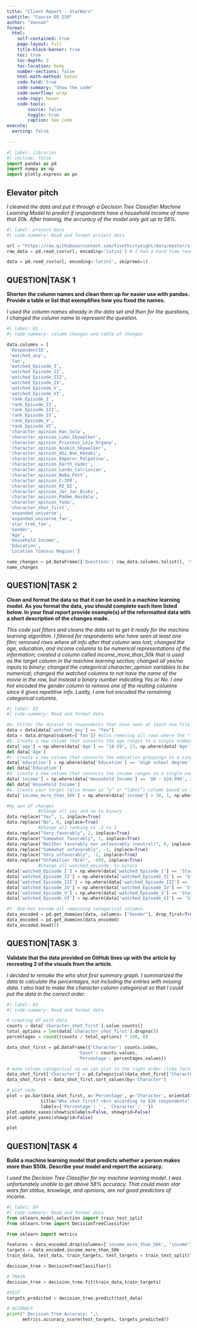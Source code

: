 ```yaml
---
title: "Client Report - StarWars"
subtitle: "Course DS 250"
author: "Vannah"
format:
  html:
    self-contained: true
    page-layout: full
    title-block-banner: true
    toc: true
    toc-depth: 3
    toc-location: body
    number-sections: false
    html-math-method: katex
    code-fold: true
    code-summary: "Show the code"
    code-overflow: wrap
    code-copy: hover
    code-tools:
        source: false
        toggle: true
        caption: See code
execute: 
  warning: false
    
---
```


```python
#| label: libraries
#| include: false
import pandas as pd
import numpy as np
import plotly.express as px
```


## Elevator pitch

_I cleaned the data and put it through a Decision Tree Classifier Machine Learning Model to predict if respondents have a household income of more that 50k. After training, the accuracy of the model only got up to 58%._

```python
#| label: project-data
#| code-summary: Read and format project data

url = "https://raw.githubusercontent.com/fivethirtyeight/data/master/star-wars-survey/StarWars.csv"
raw_data = pd.read_csv(url, encoding='latin1') # I had a hard time reading in the data...I wonder if there are some spanish letters in the data on accident

data = pd.read_csv(url, encoding='latin1', skiprows=1)
```

## QUESTION|TASK 1

__Shorten the column names and clean them up for easier use with pandas. Provide a table or list that exemplifies how you fixed the names.__

_I used the column names already in the data set and then for the questions, I changed the column name to represent the question._

```python
#| label: Q1
#| code-summary: column changes and table of changes

data.columns = [
 'RespondentID',
 'watched_any',
 'fan',
 'watched_Episode_I',
 'watched_Episode_II',
 'watched_Episode_III',
 'watched_Episode_IV',
 'watched_Episode_V',
 'watched_Episode_VI',
 'rank_Episode_I',
 'rank_Episode_II',
 'rank_Episode_III',
 'rank_Episode_IV',
 'rank_Episode_V',
 'rank_Episode_VI',
 'character_opinion_Han_Solo',
 'character_opinion_Luke_Skywalker',
 'character_opinion_Princess_Leia_Organa',
 'character_opinion_Anakin_Skywalker',
 'character_opinion_Obi_Wan_Kenobi',
 'character_opinion_Emperor_Palpatine',
 'character_opinion_Darth_Vader',
 'character_opinion_Lando_Calrissian',
 'character_opinion_Boba_Fett',
 'character_opinion_C-3P0',
 'character_opinion_R2_D2',
 'character_opinion_Jar_Jar_Binks',
 'character_opinion_Padme_Amidala',
 'character_opinion_Yoda',
 'character_shot_first',
 'expanded_universe',
 'expanded_universe_fan',
 'star_trek_fan',
 'Gender',
 'Age',
 'Household Income',
 'Education',
 'Location (Census Region)']

name_changes = pd.DataFrame({'Questions': raw_data.columns.tolist(), 'Specifics': raw_data.iloc[0].tolist(), 'Final Column Names': data.columns.tolist()})
name_changes

```



## QUESTION|TASK 2

__Clean and format the data so that it can be used in a machine learning model. As you format the data, you should complete each item listed below. In your final report provide example(s) of the reformatted data with a short description of the changes made.__

_This code just filters and cleans the data set to get it ready for the machine learning algorithm. I filtered for respondents who have seen at least one film; removed rows where all info after that column was lost; changed the age, education, and income columns to be numerical representations of the information; created a column called income_more_than_50k that is used as the target column in the machine learning section; changed all yes/no inputs to binary; changed the categorical character_opinion variables to be numerical; changed the watched columns to not have the name of the movie in the row, but instead a binary number indicating Yes or No. I one hot encoded the gender column to remove one of the reulting columns since it gives repetitive info. Lastly, I one hot encoded the remaining categorical columns._

```python
#| label: Q2
#| code-summary: Read and format data

#a. Filter the dataset to respondents that have seen at least one film.
data = data[data['watched_any'] == "Yes"]
data = data.dropna(subset=['fan']) #also removing all rows where the "fan" col is NAN since I found that in those cases all the answers are also Nan
#b. Create a new column that converts the age ranges to a single number. Drop the age range categorical column.
data['age'] = np.where(data['Age'] == "18-29", 23, np.where(data['Age'] == "30-44", 37, np.where(data['Age'] == "45-60", 53, np.where(data['Age'] == ">60", 65, np.nan))))
del data['Age']
#c. Create a new column that converts the education groupings to a single number. Drop the school categorical column
data['education'] = np.where(data['Education'] == 'High school degree', 12, np.where(data['Education'] == "Less than high school degree", 8, np.where(data['Education'] == "Some college or Associate degree", 14, np.where(data['Education'] == "Bachelor degree", 16, np.where(data['Education'] == "Graduate degree", 18, np.nan)))))
del data['Education']
#d. Create a new column that converts the income ranges to a single number. Drop the income range categorical column.
data['income'] = np.where(data['Household Income'] == '$0 - $24,999', 25, np.where(data['Household Income'] == "$25,000 - $49,999", 50, np.where(data['Household Income'] == "$50,000 - $99,999", 100, np.where(data['Household Income'] == "$100,000 - $149,999", 150, np.where(data['Household Income'] == "$150,000+", 200, np.nan)))))
del data['Household Income']
#e. Create your target (also known as “y” or “label”) column based on the new income range column. 
data['income_more_than_50k'] = np.where(data['income'] > 50, 1, np.where(data['income'] == np.nan, np.nan, 0))

#my own df changes  
            #Change all yes and no to binary
data.replace("Yes", 1, inplace=True)
data.replace("No", 0, inplace=True)
            #Change all ranking to -2 to 2
data.replace("Very favorably", 2, inplace=True)
data.replace("Somewhat favorably", 1, inplace=True)
data.replace("Neither favorably nor unfavorably (neutral)", 0, inplace=True)
data.replace("Somewhat unfavorably", -1, inplace=True)
data.replace("Very unfavorably", -2, inplace=True)
data.replace("Unfamiliar (N/A)", -999, inplace=True)
            #Change all watched_episode_ to binary
data['watched_Episode_I'] = np.where(data['watched_Episode_I'] == 'Star Wars: Episode I - The Phantom Menace', 1, 0)
data['watched_Episode_II'] = np.where(data['watched_Episode_II'] == 'Star Wars: Episode II  Attack of the Clones', 1, 0)
data['watched_Episode_III'] = np.where(data['watched_Episode_III'] == 'Star Wars: Episode III  Revenge of the Sith', 1, 0)
data['watched_Episode_IV'] = np.where(data['watched_Episode_IV'] == 'Star Wars: Episode IV  A New Hope', 1, 0)
data['watched_Episode_V'] = np.where(data['watched_Episode_V'] == 'Star Wars: Episode V The Empire Strikes Back', 1, 0)
data['watched_Episode_VI'] = np.where(data['watched_Episode_VI'] == 'Star Wars: Episode VI Return of the Jedi', 1, 0)

#f. One-hot encode all remaining categorical columns.
data_encoded = pd.get_dummies(data, columns= ["Gender"], drop_first=True)
data_encoded = pd.get_dummies(data_encoded)
data_encoded.head(5)
```


## QUESTION|TASK 3

__Validate that the data provided on GitHub lines up with the article by recreating 2 of the visuals from the article.__

_I decided to remake the who shot first summary graph. I summarized the data to calculate the percentages, not including the entries with missing data. I also had to make the character column categorical so that I could put the data in the correct order._

```python
#| label: Q3
#| code-summary: Read and format data

# creating df with data
counts = data['character_shot_first'].value_counts()
total_options = len(data['character_shot_first'].dropna())
percentages = round((counts / total_options) * 100, 0)

data_shot_first = pd.DataFrame({'Character': counts.index,
                           'Count': counts.values,
                           'Percentage': percentages.values})

# make column categorical so we can plot in the right order (like factor in R and seting the order of factor values)
data_shot_first['Character'] = pd.Categorical(data_shot_first['Character'], categories= ["I don't understand this question", 'Greedo', "Han"], ordered=True)
data_shot_first = data_shot_first.sort_values(by='Character')

# plot code
plot = px.bar(data_shot_first, x='Percentage', y='Character', orientation='h', text='Percentage',
             title="Who shot first? <br> according to 834 respondents",
             labels={'Percentage': '', 'Character': ''})
plot.update_xaxes(showticklabels=False, showgrid=False)
plot.update_yaxes(showgrid=False)

plot
```




## QUESTION|TASK 4

__Build a machine learning model that predicts whether a person makes more than $50k. Describe your model and report the accuracy.__

_I used the Decision Tree Classifier for my machine learning model. I was unfortunately unable to get above 58% accuracy. That could mean star wars fan status, knowlege, and opinions, are not good predictors of income._

```python
#| label: Q4
#| code-summary: Read and format data
from sklearn.model_selection import train_test_split
from sklearn.tree import DecisionTreeClassifier 

from sklearn import metrics

features = data_encoded.drop(columns=['income_more_than_50k', "income"])
targets = data_encoded.income_more_than_50k
train_data, test_data, train_targets, test_targets = train_test_split(features, targets, test_size = 0.4, random_state= 4) 

decision_tree = DecisionTreeClassifier()

# TRAIN
decision_tree = decision_tree.fit(train_data,train_targets)

#TEST
targets_predicted = decision_tree.predict(test_data)

# ACCURACY
print(" Decision Tree Accuracy: ",\
      metrics.accuracy_score(test_targets, targets_predicted))
```
